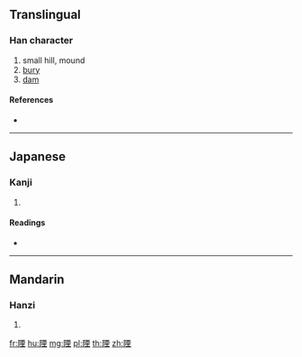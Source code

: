 {{character info/new}}
==Translingual==

===Han character===
{{Han char|rn=170|rad=阜|as=09|sn=12|four=|canj=NLMWG}}

# small hill, mound
# [[bury]]
# [[dam]]

====References====
* {{Han ref|kx=1355.130|dkj=41723|dj=1859.120|hdz=64142.150|uh=967B|ud=38523}}

----

==Japanese==

===Kanji===
{{ja-kanji|grade=|rs=阜09}}

# {{defn|lang=ja|sort=阜09}}

====Readings====
* {{ja-readings|on=[[いん]] (in), [[しゅ]] (shu), [[じゅ]] (ju), [[とう]] (tō), [[ず]] (zu)|kun=[[ふさぐ]] (fusagu)}}

----

==Mandarin==

===Hanzi===
{{cmn-hanzi|pin=[[yīn]] ([[yin1]])|wg=yin<sup>1</sup>}}

# {{defn|lang=cmn|sort=阜09}}

[[fr:陻]]
[[hu:陻]]
[[mg:陻]]
[[pl:陻]]
[[th:陻]]
[[zh:陻]]